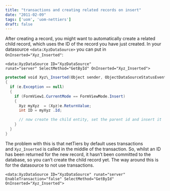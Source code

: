 ```yaml
---
title: "transactions and creating related records on insert"
date: "2011-02-09"
tags: ['uom', 'uom-nettiers']
draft: false
---
```


After creating a record, you might want to automatically create a related child record, which uses the ID of the record you have just created. In your datasource ```<data:XyzDataSource>``` you can put in ```OnInserted="Xyz_Inserted"```:

```
<data:XyzDataSource ID="XyzDataSource" runat="server" SelectMethod="GetById" OnInserted="Xyz_Inserted">
```

```C#
protected void Xyz\_Inserted(Object sender, ObjectDataSourceStatusEventArgs e)
{
  if (e.Exception == null)
  {
    if (FormView1.CurrentMode == FormViewMode.Insert)
    {
      Xyz myXyz  = (Xyz)e.ReturnValue;
      int ID = myXyz .Id;

      // now create the child entity, set the parent id and insert it
    }
  }
}
```

The problem with this is that netTiers by default uses transactions and ```Xyz_Inserted``` is called in the middle of the transaction. So, whilst an ID has been returned for the new record, it hasn’t been committed to the database, so you can’t create the child record yet. The way around this is for the datasource to not use transactions.

```
<data:XyzDataSource ID="XyzDataSource" runat="server" EnableTransaction="false" SelectMethod="GetById" OnInserted="Xyz_Inserted">
```